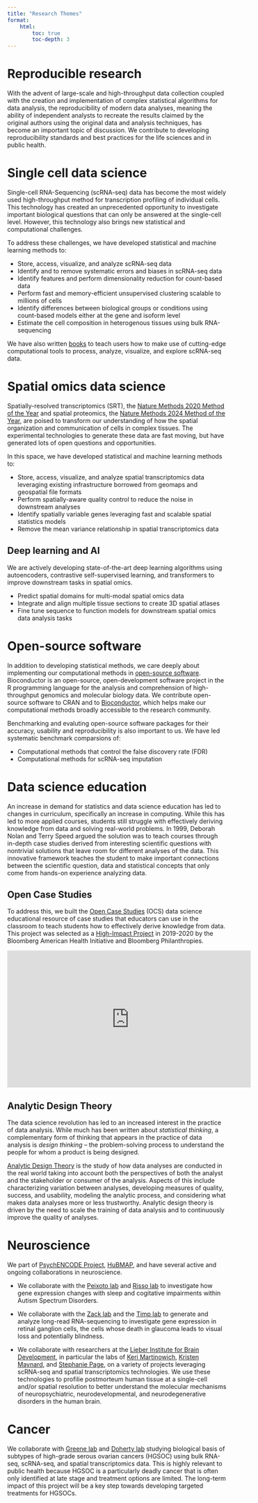 ```yaml
---
title: "Research Themes"
format:
    html:
        toc: true
        toc-depth: 3
---
```


# Reproducible research

With the advent of large-scale and high-throughput data collection coupled with the creation and implementation of complex statistical algorithms for data analysis, the reproducibility of modern data analyses, meaning the ability of independent analysts to recreate the results claimed by the original authors using the original data and analysis techniques, has become an important topic of discussion. We contribute to developing reproducibility standards and best practices for the life sciences and in public health.

# Single cell data science

Single-cell RNA-Sequencing (scRNA-seq) data has become the most widely used high-throughput method for transcription profiling of individual cells. This technology has created an unprecedented opportunity to investigate important biological questions that can only be answered at the single-cell level. However, this technology also brings new statistical and computational challenges.

To address these challenges, we have developed statistical and machine learning methods to:

-   Store, access, visualize, and analyze scRNA-seq data
-   Identify and to remove systematic errors and biases in scRNA-seq data
-   Identify features and perform dimensionality reduction for count-based data
-   Perform fast and memory-efficient unsupervised clustering scalable to millions of cells
-   Identify differences between biological groups or conditions using count-based models either at the gene and isoform level
-   Estimate the cell composition in heterogenous tissues using bulk RNA-sequencing

We have also written [books](http://bioconductor.org/books/release/OSCA/) to teach users how to make use of cutting-edge computational tools to process, analyze, visualize, and explore scRNA-seq data.

# Spatial omics data science

Spatially-resolved transcriptomics (SRT), the [Nature Methods 2020 Method of the Year](https://doi.org/10.1038/s41592-020-01042-x) and spatial proteomics, the [Nature Methods 2024 Method of the Year](https://www.nature.com/articles/s41592-024-02565-3), are poised to transform our understanding of how the spatial organization and communication of cells in complex tissues. The experimental technologies to generate these data are fast moving, but have generated lots of open questions and opportunities.

In this space, we have developed statistical and machine learning methods to:

-   Store, access, visualize, and analyze spatial transcriptomics data leveraging existing infrastructure borrowed from geomaps and geospatial file formats
-   Perform spatially-aware quality control to reduce the noise in downstream analyses
-   Identify spatially variable genes leveraging fast and scalable spatial statistics models
-   Remove the mean variance relationship in spatial transcriptomics data

## Deep learning and AI

We are actively developing state-of-the-art deep learning algorithms using autoencoders, contrastive self-supervised learning, and transformers to improve downstream tasks in spatial omics.

-   Predict spatial domains for multi-modal spatial omics data
-   Integrate and align multiple tissue sections to create 3D spatial atlases
-   Fine tune sequence to function models for downstream spatial omics data analysis tasks

# Open-source software

In addition to developing statistical methods, we care deeply about implementing our computational methods in [open-source software](software.qmd). Bioconductor is an open-source, open-development software project in the R programming language for the analysis and comprehension of high-throughput genomics and molecular biology data. We contribute open-source software to CRAN and to [Bioconductor](https://bioconductor.org/), which helps make our computational methods broadly accessible to the research community.

Benchmarking and evaluting open-source software packages for their accuracy, usability and reproducibility is also important to us. We have led systematic benchmark comparsions of:

-   Computational methods that control the false discovery rate (FDR)
-   Computational methods for scRNA-seq imputation

# Data science education

An increase in demand for statistics and data science education has led to changes in curriculum, specifically an increase in computing. While this has led to more applied courses, students still struggle with effectively deriving knowledge from data and solving real-world problems. In 1999, Deborah Nolan and Terry Speed argued the solution was to teach courses through in-depth case studies derived from interesting scientific questions with nontrivial solutions that leave room for different analyses of the data. This innovative framework teaches the student to make important connections between the scientific question, data and statistical concepts that only come from hands-on experience analyzing data.

## Open Case Studies

To address this, we built the [Open Case Studies](https://www.opencasestudies.org) (OCS) data science educational resource of case studies that educators can use in the classroom to teach students how to effectively derive knowledge from data. This project was selected as a [High-Impact Project](https://americanhealth.jhu.edu/open-case-studies) in 2019-2020 by the Bloomberg American Health Initiative and Bloomberg Philanthropies.

<p align="center">

<iframe width="560" height="315" src="https://www.youtube.com/embed/DgzBSOY5Yc8" frameborder="0" allowfullscreen>

</iframe>

</p>

## Analytic Design Theory

The data science revolution has led to an increased interest in the practice of data analysis. While much has been written about *statistical thinking*, a complementary form of thinking that appears in the practice of data analysis is *design thinking* -- the problem-solving process to understand the people for whom a product is being designed.

[Analytic Design Theory](https://analyticdesigntheory.org/) is the study of how data analyses are conducted in the real world taking into account both the perspectives of both the analyst and the stakeholder or consumer of the analysis. Aspects of this include characterizing variation between analyses, developing measures of quality, success, and usability, modeling the analytic process, and considering what makes data analyses more or less trustworthy. Analytic design theory is driven by the need to scale the training of data analysis and to continuously improve the quality of analyses.

# Neuroscience

We part of [PsychENCODE Project](https://www.psychencode.org/phase-ii), [HuBMAP](https://hubmapconsortium.org/), and have several active and ongoing collaborations in neuroscience.

-   We collaborate with the [Peixoto lab](https://labs.wsu.edu/peixoto-lab/home/dr-lucia-peixoto/) and [Risso lab](https://drisso.github.io/) to investigate how gene expression changes with sleep and cogitative impairments within Autism Spectrum Disorders.

-   We collaborate with the [Zack lab](https://scholar.google.com/citations?user=frmlZdAAAAAJ&hl=en) and the [Timp lab](https://scholar.google.com/citations?user=wTEx9N8AAAAJ&hl=en) to generate and analyze long-read RNA-sequencing to investigate gene expression in retinal ganglion cells, the cells whose death in glaucoma leads to visual loss and potentially blindness.

-   We collaborate with researchers at the [Lieber Institute for Brain Development](https://www.libd.org), in particular the labs of [Keri Martinowich](https://www.libd.org/team/keri-martinowich-phd/), [Kristen Maynard](https://www.libd.org/team/kristen-maynard-phd/), and [Stephanie Page](https://www.libd.org/team/stephanie-cerceo-page-phd/), on a variety of projects leveraging scRNA-seq and spatial transcriptomics technologies. We use these technologies to profilie postmorteum human tissue at a single-cell and/or spatial resolution to better understand the molecular mechanisms of neuropsychiatric, neurodevelopmental, and neurodegenerative disorders in the human brain.

# Cancer

We collaborate with [Greene lab](https://greenelab.com/members/casey-greene.html) and [Doherty lab](https://uofuhealth.utah.edu/huntsman/labs/doherty) studying biological basis of subtypes of high-grade serous ovarian cancers (HGSOC) using bulk RNA-seq, scRNA-seq, and spatial transcriptomics data. This is highly relevant to public health because HGSOC is a particularly deadly cancer that is often only identified at late stage and treatment options are limited. The long-term impact of this project will be a key step towards developing targeted treatments for HGSOCs.